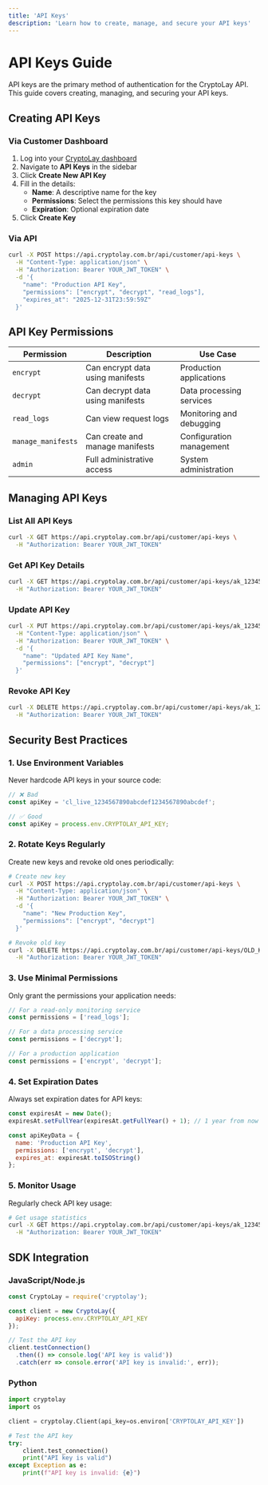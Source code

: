 ```yaml
---
title: 'API Keys'
description: 'Learn how to create, manage, and secure your API keys'
---
```


# API Keys Guide

API keys are the primary method of authentication for the CryptoLay API. This guide covers creating, managing, and securing your API keys.

## Creating API Keys

### Via Customer Dashboard

1. Log into your [CryptoLay dashboard](https://cryptolay.com.br/dashboard)
2. Navigate to **API Keys** in the sidebar
3. Click **Create New API Key**
4. Fill in the details:
   - **Name**: A descriptive name for the key
   - **Permissions**: Select the permissions this key should have
   - **Expiration**: Optional expiration date
5. Click **Create Key**

### Via API

```bash
curl -X POST https://api.cryptolay.com.br/api/customer/api-keys \
  -H "Content-Type: application/json" \
  -H "Authorization: Bearer YOUR_JWT_TOKEN" \
  -d '{
    "name": "Production API Key",
    "permissions": ["encrypt", "decrypt", "read_logs"],
    "expires_at": "2025-12-31T23:59:59Z"
  }'
```

## API Key Permissions

| Permission | Description | Use Case |
|------------|-------------|----------|
| `encrypt` | Can encrypt data using manifests | Production applications |
| `decrypt` | Can decrypt data using manifests | Data processing services |
| `read_logs` | Can view request logs | Monitoring and debugging |
| `manage_manifests` | Can create and manage manifests | Configuration management |
| `admin` | Full administrative access | System administration |

## Managing API Keys

### List All API Keys

```bash
curl -X GET https://api.cryptolay.com.br/api/customer/api-keys \
  -H "Authorization: Bearer YOUR_JWT_TOKEN"
```

### Get API Key Details

```bash
curl -X GET https://api.cryptolay.com.br/api/customer/api-keys/ak_1234567890abcdef \
  -H "Authorization: Bearer YOUR_JWT_TOKEN"
```

### Update API Key

```bash
curl -X PUT https://api.cryptolay.com.br/api/customer/api-keys/ak_1234567890abcdef \
  -H "Content-Type: application/json" \
  -H "Authorization: Bearer YOUR_JWT_TOKEN" \
  -d '{
    "name": "Updated API Key Name",
    "permissions": ["encrypt", "decrypt"]
  }'
```

### Revoke API Key

```bash
curl -X DELETE https://api.cryptolay.com.br/api/customer/api-keys/ak_1234567890abcdef \
  -H "Authorization: Bearer YOUR_JWT_TOKEN"
```

## Security Best Practices

### 1. Use Environment Variables

Never hardcode API keys in your source code:

```javascript
// ❌ Bad
const apiKey = 'cl_live_1234567890abcdef1234567890abcdef';

// ✅ Good
const apiKey = process.env.CRYPTOLAY_API_KEY;
```

### 2. Rotate Keys Regularly

Create new keys and revoke old ones periodically:

```bash
# Create new key
curl -X POST https://api.cryptolay.com.br/api/customer/api-keys \
  -H "Content-Type: application/json" \
  -H "Authorization: Bearer YOUR_JWT_TOKEN" \
  -d '{
    "name": "New Production Key",
    "permissions": ["encrypt", "decrypt"]
  }'

# Revoke old key
curl -X DELETE https://api.cryptolay.com.br/api/customer/api-keys/OLD_KEY_ID \
  -H "Authorization: Bearer YOUR_JWT_TOKEN"
```

### 3. Use Minimal Permissions

Only grant the permissions your application needs:

```javascript
// For a read-only monitoring service
const permissions = ['read_logs'];

// For a data processing service
const permissions = ['decrypt'];

// For a production application
const permissions = ['encrypt', 'decrypt'];
```

### 4. Set Expiration Dates

Always set expiration dates for API keys:

```javascript
const expiresAt = new Date();
expiresAt.setFullYear(expiresAt.getFullYear() + 1); // 1 year from now

const apiKeyData = {
  name: 'Production API Key',
  permissions: ['encrypt', 'decrypt'],
  expires_at: expiresAt.toISOString()
};
```

### 5. Monitor Usage

Regularly check API key usage:

```bash
# Get usage statistics
curl -X GET https://api.cryptolay.com.br/api/customer/api-keys/ak_1234567890abcdef/usage \
  -H "Authorization: Bearer YOUR_JWT_TOKEN"
```

## SDK Integration

### JavaScript/Node.js

```javascript
const CryptoLay = require('cryptolay');

const client = new CryptoLay({
  apiKey: process.env.CRYPTOLAY_API_KEY
});

// Test the API key
client.testConnection()
  .then(() => console.log('API key is valid'))
  .catch(err => console.error('API key is invalid:', err));
```

### Python

```python
import cryptolay
import os

client = cryptolay.Client(api_key=os.environ['CRYPTOLAY_API_KEY'])

# Test the API key
try:
    client.test_connection()
    print("API key is valid")
except Exception as e:
    print(f"API key is invalid: {e}")
```